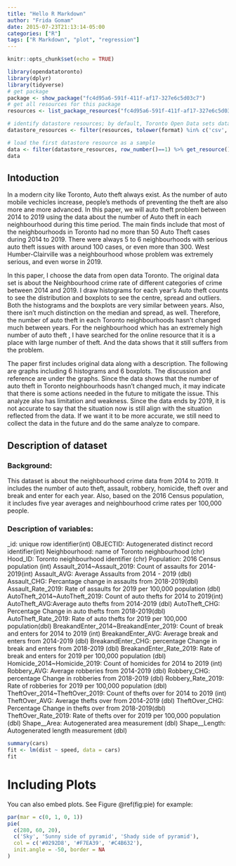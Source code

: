 ```yaml
---
title: "Hello R Markdown"
author: "Frida Gomam"
date: 2015-07-23T21:13:14-05:00
categories: ["R"]
tags: ["R Markdown", "plot", "regression"]
---
```


```r
knitr::opts_chunk$set(echo = TRUE)
```

```r
library(opendatatoronto)
library(dplyr)
library(tidyverse)
# get package
package <- show_package("fc4d95a6-591f-411f-af17-327e6c5d03c7")
# get all resources for this package
resources <- list_package_resources("fc4d95a6-591f-411f-af17-327e6c5d03c7")

# identify datastore resources; by default, Toronto Open Data sets datastore resource format to CSV for non-geospatial and GeoJSON for geospatial resources
datastore_resources <- filter(resources, tolower(format) %in% c('csv', 'geojson'))

# load the first datastore resource as a sample
data <- filter(datastore_resources, row_number()==1) %>% get_resource()
data
```
## Intoduction
In a modern city like Toronto, Auto theft always exist. As the number of auto mobile vechicles increase, people's methods of preventing the theft are also more ane more advanced. In this paper, we will auto theft problem between 2014 to 2019 using the data about the number of Auto theft in each neighbourhood during this time period. The main finds include that most of the neighbourhoods in Toronto had no more than 50 Auto Theft cases during 2014 to 2019. There were always 5 to 6 neighbourhoods with serious auto theft issues with around 100 cases, or even more than 300. West Humber-Clairville was a neighbourhood whose problem was extremely serious, and even worse in 2019.

In this paper, I choose the data from open data Toronto. The original data set is about the Neighbourhood crime rate of different categories of crime between 2014 and 2019. I draw histograms for each year's Auto theft counts to see the distribution and boxplots to see the centre, spread and outliers. Both the histograms and the boxplots are very similar between years. Also, there isn't much distinction on the median and spread, as well. Therefore, the number of auto theft in each Toronto neighbourhoods hasn't changed much between years. For the neighbourhood which has an extremely high number of auto theft , I have searched for the online resource that it is a place with large number of theft. And the data shows that it still suffers from the problem.

The paper first includes original data along with a description. The following are graphs including 6 histograms and 6 boxplots. The discussion and reference are under the graphs. Since the data shows that the number of auto theft in Toronto neighbourhoods hasn't changed much, it may indicate that there is some actions needed in the future to mitigate the issue. This analyze also has limitation and weakness. Since the data ends by 2019, it is not accurate to say that the situation now is still align with the situation reflected from the data. If we want it to be more accurate, we still need to collect the data in the future and do the same analyze to compare.

## Description of dataset
### Background:
This dataset is about the neighbourhood crime data from 2014 to 2019. It includes the number of auto theft, assault, robbery, homicide, theft over and break and enter for each year. Also, based on the 2016 Census population, it includes five year averages and neighbourhood crime rates per 100,000 people.

### Description of variables:
_id: unique row identifier(int)
OBJECTID: Autogenerated distinct record identifier(int)
Neighbourhood: name of Toronto neighbourhood (chr)
Hood_ID: Toronto neighbourhood identifier (chr)
Population: 2016 Census population (int)
Assault_2014~Assault_2019: Count of assaults for 2014-2019(int)
Assault_AVG: Average Assaults from 2014 - 2019 (dbl)
Assault_CHG: Percantage change in assaults from 2018-2019(dbl)
Assault_Rate_2019: Rate of assaults for 2019 per 100,000 population (dbl)
AutoTheft_2014~AutoTheft_2019: Count of auto thefts for 2014 to 2019(int)
AutoTheft_AVG:Average auto thefts from 2014-2019 (dbl)
AutoTheft_CHG: Percentage Change in auto thefts from 2018-2019(dbl)
AutoTheft_Rate_2019: Rate of auto thefts for 2019 per 100,000 population(dbl)
BreakandEnter_2014~BreakandEnter_2019: Count of break and enters for 2014 to 2019 (int)
BreakandEnter_AVG: Average break and enters from 2014-2019 (dbl) BreakandEnter_CHG: percentage Change in break and enters from 2018-2019 (dbl)
BreakandEnter_Rate_2019: Rate of break and enters for 2019 per 100,000 population (dbl)
Homicide_2014~Homicide_2019: Count of homicides for 2014 to 2019 (int)
Robbery_AVG: Average robberies from 2014-2019 (dbl)
Robbery_CHG: percentage Change in robberies from 2018-2019 (dbl)
Robbery_Rate_2019: Rate of robberies for 2019 per 100,000 population (dbl)
TheftOver_2014~TheftOver_2019: Count of thefts over for 2014 to 2019 (int)
TheftOver_AVG: Average thefts over from 2014-2019 (dbl)
TheftOver_CHG: Percentage Change in thefts over from 2018-2019(dbl)
TheftOver_Rate_2019: Rate of thefts over for 2019 per 100,000 population (dbl)
Shape__Area: Autogenerated area measurement (dbl)
Shape__Length: Autogenerated length measurement (dbl)


```r
summary(cars)
fit <- lm(dist ~ speed, data = cars)
fit
```

# Including Plots

You can also embed plots. See Figure \@ref(fig:pie) for example:

```r
par(mar = c(0, 1, 0, 1))
pie(
  c(280, 60, 20),
  c('Sky', 'Sunny side of pyramid', 'Shady side of pyramid'),
  col = c('#0292D8', '#F7EA39', '#C4B632'),
  init.angle = -50, border = NA
)
```
